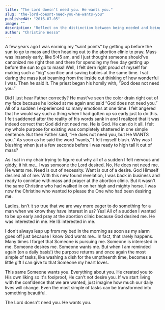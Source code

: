```yaml
---
title: "The Lord doesn’t need you. He wants you."
slug: "the-lord-doesnt-need-you-he-wants-you"
publishedAt: "2016-07-05"
image: ""
description: "Reflect on the distinction between being needed and being desired by God, and the joy of being wanted for who you are."
author: "Christine Wessa"
---
```


A few years ago I was earning my “saint points” by getting up before the sun to go to mass and then heading out to the abortion clinic to pray. Mass was insanely early, like 5:45 am, and I just thought someone should've canonized me right then and there for spending my free day getting up before the sun to go to mass! Well, I felt dern right proud of myself for making such a “big” sacrifice and saving babies at the same time. I sat during the mass just beaming from the inside out thinking of how wonderful I was. Then he said it. The priest began his homily with, “God does not need you.”

Did I just hear Father correctly? He must've seen the color drain right out of my face because he looked at me again and said “God does not need you.” All of a sudden I experienced so many emotions at one time. I felt angered that he would say such a thing when I had gotten up so early just to do this. I felt saddened after the reality of his words sank in and I realized that it was indeed correct that God did not need me. He is God. He can do it all. I felt my whole purpose for existing was completely shattered in one simple sentence. But then Father said, “He does not need you, but He WANTS you.” As soon as he said the word “wants,” I felt myself blush. Why was I blushing when just a few seconds before I was ready to high tail it out of mass?

As I sat in my chair trying to figure out why all of a sudden I felt nervous and giddy, it hit me...I was someone the Lord desired. No, He does not need me. He wants me. Need is out of necessity. Want is out of a desire. God Himself desired all of me. With this new found revelation, I was back in business and ready to conintue with mass and prayer at the abortion clinic. But it wasn't the same Christine who had walked in on her high and mighty horse. I was now the Christine who wanted to please the One who had been desiring me.

Ladies, isn't it so true that we are way more eager to do something for a man when we know they have interest in us? Yes! All of a sudden I wanted to be up early and pray at the abortion clinic because God desired me. He was interested in me. He IS interested in me.

I don't always leap up from my bed in the morning as soon as my alarm goes off just because I know God wants me...In fact, that rarely happens. Many times I forget that Someone is pursuing me. Someone is interested in me. Someone desires me. Someone wants me. But when I am reminded again (on a daily basis!) the purpose returns and once again the most simple of tasks, like washing a dish for the umptheenth time, becomes a little gift I can give to that Someone my heart loves.

This same Someone wants you. Everything about you. He created you to His own liking so it's foolproof, He can't not desire you. If we start living with the confidence that we are wanted, just imagine how much our daily lives will change. Even the most simple of tasks can be transformed into something beautiful.

The Lord doesn't need you. He wants you.
